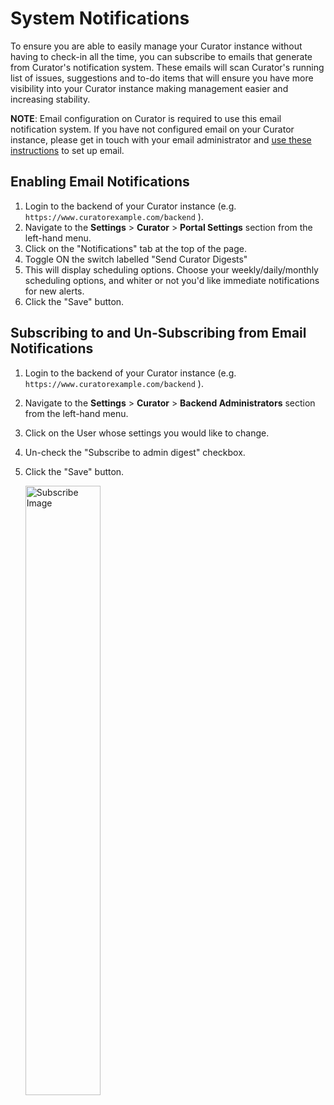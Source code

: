 # System Notifications

To ensure you are able to easily manage your Curator instance without having to check-in all the time, you
can subscribe to emails that generate from Curator's notification system.  These emails will scan Curator's
running list of issues, suggestions and to-do items that will ensure you have more visibility into your
Curator instance making management easier and increasing stability.

**NOTE**: Email configuration on Curator is required to use this email notification system.  If you have not
configured email on your Curator instance, please get in touch with your email administrator and [use these instructions](https://curator.interworks.com/page/kb/documentation/mail/e-mail-configuration/1159)
to set up email.

## Enabling Email Notifications

1. Login to the backend of your Curator instance (e.g. `https://www.curatorexample.com/backend` ).
2. Navigate to the **Settings** > **Curator** > **Portal Settings** section from the left-hand menu.
3. Click on the "Notifications" tab at the top of the page.
4. Toggle ON the switch labelled "Send Curator Digests"
5. This will display scheduling options.  Choose your weekly/daily/monthly scheduling options, and whiter or
not you'd like immediate notifications for new alerts.
6. Click the "Save" button.

## Subscribing to and Un-Subscribing from Email Notifications

1. Login to the backend of your Curator instance (e.g. `https://www.curatorexample.com/backend` ).
2. Navigate to the **Settings** > **Curator** > **Backend Administrators** section from the left-hand menu.
3. Click on the User whose settings you would like to change.
4. Un-check the "Subscribe to admin digest" checkbox.
5. Click the "Save" button.

    <img src="https://curator.interworks.com/file/admin_digest_subscribe_screenshot.png" alt="Subscribe Image"
        style="display:block; width: 50%;"/>

